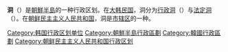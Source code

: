 {{Unreferenced|time=2022-03-29T01:16:38+00:00}}
{{Infobox Korean name
|title=洞
|img=
|caption=
|hangul={{linktext|동}}
|hanja={{linktext|洞}}
|rr=dong
|mr=tong
}}
'''洞'''（{{kor|諺=동|漢=洞|羅=dong|f=y}}）是[[朝鮮半島|朝鮮半島]]的一种行政区划。在[[大韩民国|大韩民国]]，洞分为[[行政洞|行政洞]]（{{kor|諺=행정동|漢=行政洞|羅=Haengjeong dong|f=y}}）与[[法定洞|法定洞]]（{{kor|諺=법정동|漢=法定洞|羅=Beobjeong dong|f=y}}）。在[[朝鲜民主主义人民共和国|朝鲜民主主义人民共和国]]，洞是[[市辖区|市辖区]]的一种。

[[Category:韩国行政区划单位|Category:韩国行政区划单位]]
[[Category:朝鮮半島行政區劃|Category:朝鮮半島行政區劃]]
[[Category:韓國行政區劃|Category:韓國行政區劃]]
[[Category:朝鲜民主主义人民共和国行政区划|Category:朝鲜民主主义人民共和国行政区划]]